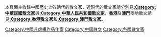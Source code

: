 本頁面主收錄中國歷史上各朝代的散文家，近現代的散文家請分別見'''[[:Category:中華民國散文家|:Category:中華民國散文家]]'''與'''[[:Category:中華人民共和國散文家|:Category:中華人民共和國散文家]]'''，'''[[香港|香港]]'''及'''[[澳門|澳門]]'''兩地散文請見'''[[:Category:香港散文家|:Category:香港散文家]]'''和'''[[:Category:澳門散文家|:Category:澳門散文家]]'''。

[[Category:中國非虛構作品作家|Category:中國非虛構作品作家]]
[[Category:中国散文|Category:中国散文]]
[[Category:各國散文家|Category:各國散文家]]